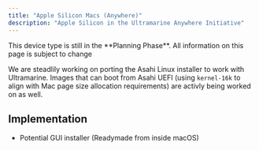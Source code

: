 ```yaml
---
title: "Apple Silicon Macs (Anywhere)"
description: "Apple Silicon in the Ultramarine Anywhere Initiative"
---
```



<Alert type="info">
  This device type is still in the **Planning Phase**. All information on this
  page is subject to change
</Alert>

We are steadlily working on porting the Asahi Linux installer to work with Ultramarine. Images that can boot from Asahi UEFI (using `kernel-16k` to align with Mac page size allocation requirements) are activly being worked on as well.

## Implementation

- Potential GUI installer (Readymade from inside macOS)
